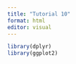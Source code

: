 ```yaml
---
title: "Tutorial 10"
format: html
editor: visual
---
```

```r
library(dplyr)
library(ggplot2)
```

